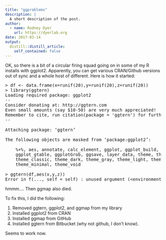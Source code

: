 ```yaml
---
title: "ggproblems"
description: |
  A short description of the post.
author:
  - name: Rodney Dyer
    url: https://dyerlab.org
date: 2017-03-14
output:
  distill::distill_article:
    self_contained: false
---
```





OK, so there is a bit of a circular firing squad going on in some of my R installs with ggplot2.  Apparently, you can get various CRAN/Github versions out of sync and a whole host of different.  Here is how it started:

<!--more-->

<pre class="lang:r decode:true">&gt; df <- data.frame(x=runif(20),y=runif(20),z=runif(20))
&gt; library(ggtern)
Loading required package: ggplot2
--
Consider donating at: http://ggtern.com
Even small amounts (say $10-50) are very much appreciated!
Remember to cite, run citation(package = 'ggtern') for further info.
--

Attaching package: ‘ggtern’

The following objects are masked from ‘package:ggplot2’:

    %+%, aes, annotate, calc_element, ggplot, ggplot_build,
    ggplot_gtable, ggplotGrob, ggsave, layer_data, theme, theme_bw,
    theme_classic, theme_dark, theme_gray, theme_light, theme_linedraw,
    theme_minimal, theme_void

&gt; ggtern(df,aes(x,y,z))
Error in f(..., self = self) : unused argument (&lt;environment&gt;)</pre>

hmmm&#8230;.  Then ggmap also died.

To fix this, I did the following:

  1. Removed ggtern, ggplot2, and ggmap from my library
  2. Installed ggplot2 from CRAN
  3. Installed ggmap from GitHub
  4. Installed ggtern from Bitbucket (why not github, I don't know).

Seems to work now.
 
 
 
